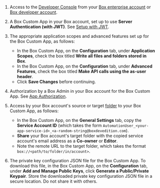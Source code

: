 1. Access to the [Developer Console](https://app.box.com/developers/console) from your [Box enterprise account](https://account.box.com/signup/enterprise-plan) or [Box developer account](https://account.box.com/signup/developer).

2. A Box Custom App in your Box account, set up to use **Server Authentication (with JWT)**. See [Setup with JWT](https://developer.box.com/guides/authentication/jwt/jwt-setup/).

3. The appropriate application scopes and advanced features set up for the Box Custom App, as follows:

   - In the Box Custom App, on the **Configuration** tab, under **Application Scopes**, check the box titled **Write all files and folders stored in Box**.
   - In the Box Custom App, on the **Configuration** tab, under **Advanced Features**, check the box titled **Make API calls using the as-user header**.
   - Click **Save Changes** before continuing.

4. Authorization by a Box Admin in your Box account for the Box Custom App. See [App Authorization](https://developer.box.com/guides/authentication/jwt/jwt-setup/#app-authorization).

5. Access by your Box account's source or target [folder](https://app.box.com/folder/0) to your Box Custom App, as follows:

   - In the Box Custom App, on the **General Settings** tab, copy the **Service Account ID** (which takes the form `AutomationUser_<your-app-service-id>_<a-random-string@boxdevedition.com`).
   - **Share** your Box account's target folder with the copied service account's email address as a **Co-owner** or **Editor**. 
   - Note the remote URL to the target folder, which takes the format `box://<path/to/folder/in/account>`.

6. The private key configuration JSON file for the Box Custom App. To download this file, in the Box Custom App, on the **Configuration** tab, under **Add and Manage Public Keys**, click **Generate a Public/Private Keypair**. Store the downloaded private key configuration JSON file in a secure location. Do not share it with others.